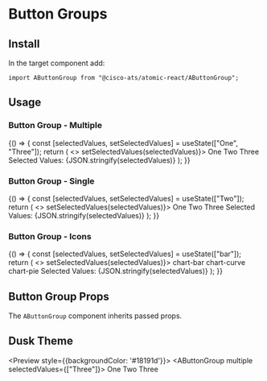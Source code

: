 

<Meta title="Components/Button Groups" component={AButtonGroup} />

# Button Groups

## Install

In the target component add:

```
import AButtonGroup from "@cisco-ats/atomic-react/AButtonGroup";
```

## Usage

<Preview>
  <Story name="usage-1">
    <AApp style={{marginRight: 20}}>
      <h3>Button Group - Multiple</h3>
      <YourComponent>
        {() => {
          const [selectedValues, setSelectedValues] = useState(["One", "Three"]);
          return (
            <>
              <AButtonGroup multiple selectedValues={selectedValues} onChange={(_, selectedValues) => setSelectedValues(selectedValues)}>
                <AButton value="One">One</AButton>
                <AButton value="Two">Two</AButton>
                <AButton value="Three">Three</AButton>
              </AButtonGroup>
              <ADivider />
              Selected Values: {JSON.stringify(selectedValues)}
            </>
          );
        }}
      </YourComponent>
    </AApp>
  </Story>
  <Story name="usage-2">
    <AApp style={{marginRight: 20}}>
      <h3>Button Group - Single</h3>
      <YourComponent>
        {() => {
          const [selectedValues, setSelectedValues] = useState(["Two"]);
          return (
            <>
              <AButtonGroup selectedValues={selectedValues} onChange={(_, selectedValues) => setSelectedValues(selectedValues)}>
                <AButton value="One">One</AButton>
                <AButton value="Two">Two</AButton>
                <AButton value="Three">Three</AButton>
              </AButtonGroup>
              <ADivider />
              Selected Values: {JSON.stringify(selectedValues)}
            </>
          );
        }}
      </YourComponent>
    </AApp>
  </Story>
  <Story name="usage-3">
    <AApp>
      <h3>Button Group - Icons</h3>
      <YourComponent>
        {() => {
          const [selectedValues, setSelectedValues] = useState(["bar"]);
          return (
            <>
              <AButtonGroup selectedValues={selectedValues} onChange={(_, selectedValues) => setSelectedValues(selectedValues)}>
                <AButton value="bar" icon><AIcon>chart-bar</AIcon></AButton>
                <AButton value="line" icon><AIcon>chart-curve</AIcon></AButton>
                <AButton value="pie" icon><AIcon>chart-pie</AIcon></AButton>
              </AButtonGroup>
              <ADivider />
              Selected Values: {JSON.stringify(selectedValues)}
            </>
          );
        }}
      </YourComponent>
    </AApp>
  </Story>
</Preview>

## Button Group Props

The `AButtonGroup` component inherits passed props.

<Props of={AButtonGroup} />

## Dusk Theme

<Preview style={{backgroundColor: '#18191d'}}>
  <Story name="dusk-1">
    <AApp theme="dusk">
      <AButtonGroup multiple selectedValues={["Three"]}>
        <AButton value="One">One</AButton>
        <AButton value="Two">Two</AButton>
        <AButton value="Three">Three</AButton>
      </AButtonGroup>
    </AApp>
  </Story>
</Preview>
